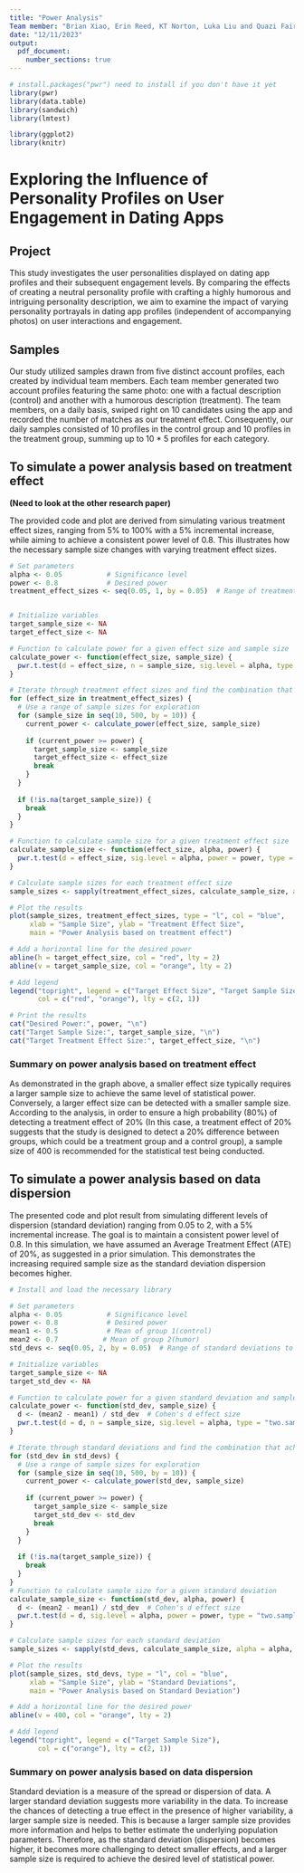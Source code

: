 ```yaml
---
title: "Power Analysis"
Team member: "Brian Xiao, Erin Reed, KT Norton, Luka Liu and Quazi Fairooz"
date: "12/11/2023"
output: 
  pdf_document: 
    number_sections: true
---
```


```r
# install.packages("pwr") need to install if you don't have it yet
library(pwr)
library(data.table)
library(sandwich)
library(lmtest)

library(ggplot2)
library(knitr)
```


# Exploring the Influence of Personality Profiles on User Engagement in Dating Apps

## Project

This study investigates the user personalities displayed on dating app profiles and their subsequent engagement levels. By comparing the effects of creating a neutral personality profile with crafting a highly humorous and intriguing personality description, we aim to examine the impact of varying personality portrayals in dating app profiles (independent of accompanying photos) on user interactions and engagement.

## Samples

Our study utilized samples drawn from five distinct account profiles, each created by individual team members. Each team member generated two account profiles featuring the same photo: one with a factual description (control) and another with a humorous description (treatment). The team members, on a daily basis, swiped right on 10 candidates using the app and recorded the number of matches as our treatment effect. Consequently, our daily samples consisted of 10 profiles in the control group and 10 profiles in the treatment group, summing up to 10 * 5 profiles for each category.


## To simulate a power analysis based on treatment effect 
**(Need to look at the other research paper)**

The provided code and plot are derived from simulating various treatment effect sizes, ranging from 5% to 100% with a 5% incremental increase, while aiming to achieve a consistent power level of 0.8. This illustrates how the necessary sample size changes with varying treatment effect sizes.

```r

# Set parameters
alpha <- 0.05           # Significance level
power <- 0.8            # Desired power
treatment_effect_sizes <- seq(0.05, 1, by = 0.05)  # Range of treatment effect sizes


# Initialize variables
target_sample_size <- NA
target_effect_size <- NA

# Function to calculate power for a given effect size and sample size
calculate_power <- function(effect_size, sample_size) {
  pwr.t.test(d = effect_size, n = sample_size, sig.level = alpha, type = "two.sample")$power
}

# Iterate through treatment effect sizes and find the combination that achieves the desired power
for (effect_size in treatment_effect_sizes) {
  # Use a range of sample sizes for exploration
  for (sample_size in seq(10, 500, by = 10)) {
    current_power <- calculate_power(effect_size, sample_size)
    
    if (current_power >= power) {
      target_sample_size <- sample_size
      target_effect_size <- effect_size
      break
    }
  }
  
  if (!is.na(target_sample_size)) {
    break
  }
}

# Function to calculate sample size for a given treatment effect size
calculate_sample_size <- function(effect_size, alpha, power) {
  pwr.t.test(d = effect_size, sig.level = alpha, power = power, type = "two.sample")$n
}

# Calculate sample sizes for each treatment effect size
sample_sizes <- sapply(treatment_effect_sizes, calculate_sample_size, alpha = alpha, power = power)

# Plot the results
plot(sample_sizes, treatment_effect_sizes, type = "l", col = "blue",
     xlab = "Sample Size", ylab = "Treatment Effect Size",
     main = "Power Analysis based on treatment effect")

# Add a horizontal line for the desired power
abline(h = target_effect_size, col = "red", lty = 2)
abline(v = target_sample_size, col = "orange", lty = 2)

# Add legend
legend("topright", legend = c("Target Effect Size", "Target Sample Size"), 
       col = c("red", "orange"), lty = c(2, 1))


```
```r
# Print the results
cat("Desired Power:", power, "\n")
cat("Target Sample Size:", target_sample_size, "\n")
cat("Target Treatment Effect Size:", target_effect_size, "\n")

```

### Summary on power analysis based on treatment effect 
As demonstrated in the graph above, a smaller effect size typically requires a larger sample size to achieve the same level of statistical power. Conversely, a larger effect size can be detected with a smaller sample size. According to the analysis, in order to ensure a high probability (80%) of detecting a treatment effect of 20% (In this case, a treatment effect of 20% suggests that the study is designed to detect a 20% difference between groups, which could be a treatment group and a control group), a sample size of 400 is recommended for the statistical test being conducted. 


## To simulate a power analysis based on data dispersion 

The presented code and plot result from simulating different levels of dispersion (standard deviation) ranging from 0.05 to 2, with a 5% incremental increase. The goal is to maintain a consistent power level of 0.8. In this simulation, we have assumed an Average Treatment Effect (ATE) of 20%, as suggested in a prior simulation. This demonstrates the increasing required sample size as the standard deviation dispersion becomes higher.

```r

# Install and load the necessary library

# Set parameters
alpha <- 0.05           # Significance level
power <- 0.8            # Desired power
mean1 <- 0.5            # Mean of group 1(control)
mean2 <- 0.7           # Mean of group 2(humor)
std_devs <- seq(0.05, 2, by = 0.05)  # Range of standard deviations to explore

# Initialize variables
target_sample_size <- NA
target_std_dev <- NA

# Function to calculate power for a given standard deviation and sample size
calculate_power <- function(std_dev, sample_size) {
  d <- (mean2 - mean1) / std_dev  # Cohen's d effect size
  pwr.t.test(d = d, n = sample_size, sig.level = alpha, type = "two.sample")$power
}

# Iterate through standard deviations and find the combination that achieves the desired power
for (std_dev in std_devs) {
  # Use a range of sample sizes for exploration
  for (sample_size in seq(10, 500, by = 10)) {
    current_power <- calculate_power(std_dev, sample_size)
    
    if (current_power >= power) {
      target_sample_size <- sample_size
      target_std_dev <- std_dev
      break
    }
  }
  
  if (!is.na(target_sample_size)) {
    break
  }
}
# Function to calculate sample size for a given standard deviation
calculate_sample_size <- function(std_dev, alpha, power) {
  d <- (mean2 - mean1) / std_dev  # Cohen's d effect size
  pwr.t.test(d = d, sig.level = alpha, power = power, type = "two.sample")$n
}

# Calculate sample sizes for each standard deviation
sample_sizes <- sapply(std_devs, calculate_sample_size, alpha = alpha, power = power)

# Plot the results
plot(sample_sizes, std_devs, type = "l", col = "blue",
     xlab = "Sample Size", ylab = "Standard Deviations",
     main = "Power Analysis based on Standard Deviation")

# Add a horizontal line for the desired power
abline(v = 400, col = "orange", lty = 2)

# Add legend
legend("topright", legend = c("Target Sample Size"), 
       col = c("orange"), lty = c(2, 1))

```

### Summary on power analysis based on data dispersion 
Standard deviation is a measure of the spread or dispersion of data. A larger standard deviation suggests more variability in the data. To increase the chances of detecting a true effect in the presence of higher variability, a larger sample size is needed. This is because a larger sample size provides more information and helps to better estimate the underlying population parameters. Therefore, as the  standard deviation (dispersion) becomes higher, it becomes more challenging to detect smaller effects, and a larger sample size is required to achieve the desired level of statistical power.